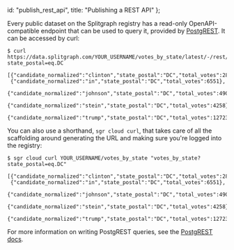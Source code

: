   id: "publish_rest_api",
  title: "Publishing a REST API"
};

Every public dataset on the Splitgraph registry has a read-only OpenAPI-compatible endpoint that can be used to query it, provided by [PostgREST](http://postgrest.org/en/latest/). It can be accessed by curl:

```shell-session
$ curl https://data.splitgraph.com/YOUR_USERNAME/votes_by_state/latest/-/rest/votes_by_state?state_postal=eq.DC

[{"candidate_normalized":"clinton","state_postal":"DC","total_votes":282830},
 {"candidate_normalized":"in","state_postal":"DC","total_votes":6551},
 {"candidate_normalized":"johnson","state_postal":"DC","total_votes":4906},
 {"candidate_normalized":"stein","state_postal":"DC","total_votes":4258},
 {"candidate_normalized":"trump","state_postal":"DC","total_votes":12723}]
```

You can also use a shorthand, `sgr cloud curl`, that takes care of all the scaffolding around
generating the URL and making sure you're logged into the registry:

```shell-session
$ sgr cloud curl YOUR_USERNAME/votes_by_state "votes_by_state?state_postal=eq.DC"

[{"candidate_normalized":"clinton","state_postal":"DC","total_votes":282830},
 {"candidate_normalized":"in","state_postal":"DC","total_votes":6551},
 {"candidate_normalized":"johnson","state_postal":"DC","total_votes":4906},
 {"candidate_normalized":"stein","state_postal":"DC","total_votes":4258},
 {"candidate_normalized":"trump","state_postal":"DC","total_votes":12723}]
```

For more information on writing PostgREST queries, see the [PostgREST docs](http://postgrest.org/en/latest/api.html).
